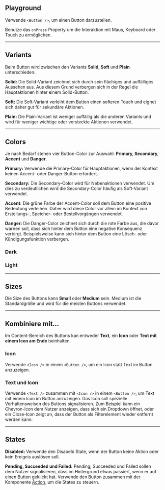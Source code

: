 ## Playground

Verwende `<Button />`, um einen Button darzustellen.

Benutze das `onPress` Property um die Interaktion mit Maus, Keyboard oder Touch
zu ermöglichen.

<LiveCodeEditor />

---

## Variants

Beim Button wird zwischen den Variants **Solid, Soft** und **Plain**
unterschieden.

<LiveCodeEditor example="variants" editorCollapsed />

**Solid:** Die Solid-Variant zeichnet sich durch sein flächiges und auffälliges
Aussehen aus. Aus diesem Grund verbergen sich in der Regel die Hauptaktionen
hinter einem Solid-Button.

**Soft:** Die Soft-Variant verleiht dem Button einen softeren Touch und eignet
sich daher gut für sekundäre Aktionen.

**Plain:** Die Plain-Variant ist weniger auffällig als die anderen Variants und
wird für weniger wichtige oder versteckte Aktionen verwendet.

---

## Colors

Je nach Bedarf stehen vier Button-Color zur Auswahl: **Primary, Secondary,
Accent** und **Danger**.

<LiveCodeEditor example="colors" editorCollapsed />

**Primary:** Verwende die Primary-Color für Hauptaktionen, wenn der Kontext
keinen Accent- oder Danger-Button erfordert.

**Secondary:** Die Secondary-Color wird für Nebenaktionen verwendet. Um dies zu
verdeutlichen wird die Secondary-Color häufig als Soft-Variant verwendet.

**Accent:** Die grüne Farbe der Accent-Color soll dem Button eine positive
Bedeutung verleihen. Daher wird diese Color vor allem im Kontext von
Erstellungs-, Speicher- oder Bestellvorgängen verwendet.

**Danger:** Die Danger-Color zeichnet sich durch die rote Farbe aus, die davor
warnen soll, dass sich hinter dem Button eine negative Konsequenz verbirgt.
Beispielsweise kann sich hinter dem Button eine Lösch- oder Kündigungsfunktion
verbergen.

### Dark

<LiveCodeEditor example="dark" lightBackground editorCollapsed />

### Light

<LiveCodeEditor example="light" darkBackground editorCollapsed />

---

## Sizes

Die Size des Buttons kann **Small** oder **Medium** sein. Medium ist die
Standardgröße und wird für die meisten Buttons verwendet.

<LiveCodeEditor example="sizes" editorCollapsed />

---

## Kombiniere mit...

Im Content-Bereich des Buttons kan entweder **Text**, ein **Icon** oder **Text
mit einem Icon am Ende** beinhalten.

### Icon

Verwende `<Icon />` in einem `<Button />`, um ein Icon statt Text im Button
anzuzeigen.

<LiveCodeEditor example="icon" editorCollapsed />

### Text und Icon

Verwende `<Text />` zusammen mit `<Icon />` in einem `<Button />`, um Text mit
einem Icon im Button anzuzeigen. Das Icon soll spezielle Verhaltensweisen des
Buttons signalisieren. Zum Beispiel kann ein Chevron-Icon dem Nutzer anzeigen,
dass sich ein Dropdown öffnet, oder ein Close-Icon zeigt an, dass der Button als
Filterelement wieder entfernt werden kann.

<LiveCodeEditor example="iconText" editorCollapsed />

---

## States

<LiveCodeEditor example="states" editorCollapsed />

**Disabled:** Verwende den Disabeld State, wenn der Button keine Aktion oder
kein Ereignis auslösen soll.

**Pending, Succeeded und Failed:** Pending, Succeeded und Failed sollen dem
Nutzer signalisieren, dass im Hintergrund etwas passiert, wenn er auf einen
Button geklickt hat. Verwende den Button zusammen mit der Komponente
[Action](/03-components/actions/action), um die States zu steuern.
